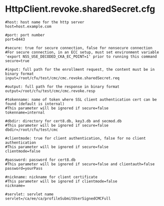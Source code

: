 = HttpClient.revoke.sharedSecret.cfg =
<pre>
#host: host name for the http server
host=host.example.com

#port: port number
port=8443

#secure: true for secure connection, false for nonsecure connection
#For secure connection, in an ECC setup, must set environment variable 'export NSS_USE_DECODED_CKA_EC_POINT=1' prior to running this command
secure=true

#input: full path for the enrollment request, the content must be in binary format
input=/root/cfu/test/cmc/cmc.revoke.sharedSecret.req

#output: full path for the response in binary format
output=/root/cfu/test/cmc/cmc.revoke.resp

#tokenname: name of token where SSL client authentication cert can be found (default is internal)
#This parameter will be ignored if secure=false
tokenname=internal

#dbdir: directory for cert8.db, key3.db and secmod.db
#This parameter will be ignored if secure=false
dbdir=/root/cfu/test/cmc

#clientmode: true for client authentication, false for no client authentication
#This parameter will be ignored if secure=false
clientmode=false

#password: password for cert8.db
#This parameter will be ignored if secure=false and clientauth=false
password=yourPass

#nickname: nickname for client certificate
#This parameter will be ignored if clientmode=false
nickname=

#servlet: servlet name
servlet=/ca/ee/ca/profileSubmitUserSignedCMCFull
</pre>